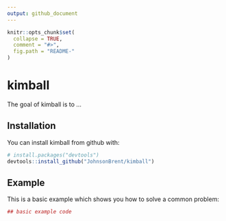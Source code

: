 ```yaml
---
output: github_document
---
```


<!-- README.md is generated from README.Rmd. Please edit that file -->

```r
knitr::opts_chunk$set(
  collapse = TRUE,
  comment = "#>",
  fig.path = "README-"
)
```

# kimball

The goal of kimball is to ...

## Installation

You can install kimball from github with:

```r
# install.packages("devtools")
devtools::install_github("JohnsonBrent/kimball")
```

## Example

This is a basic example which shows you how to solve a common problem:

```r
## basic example code
```
